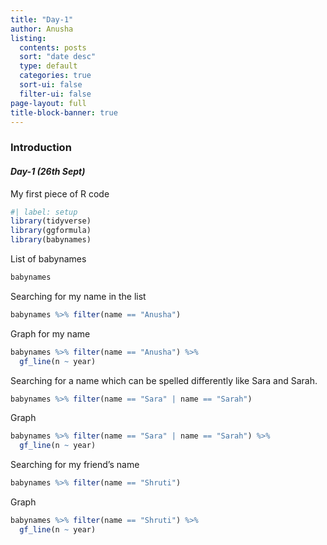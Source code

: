 ```yaml
---
title: "Day-1"
author: Anusha
listing:
  contents: posts
  sort: "date desc"
  type: default
  categories: true
  sort-ui: false
  filter-ui: false
page-layout: full
title-block-banner: true
---
```


### Introduction

#### *Day-1 (26th Sept)*

My first piece of R code

```r
#| label: setup
library(tidyverse)
library(ggformula)
library(babynames)
```

List of babynames

```r
babynames
```

Searching for my name in the list

```r
babynames %>% filter(name == "Anusha")
```

Graph for my name

```r
babynames %>% filter(name == "Anusha") %>% 
  gf_line(n ~ year)
```

Searching for a name which can be spelled differently like Sara and Sarah.

```r
babynames %>% filter(name == "Sara" | name == "Sarah")
```

Graph

```r
babynames %>% filter(name == "Sara" | name == "Sarah") %>% 
  gf_line(n ~ year)
```

Searching for my friend's name

```r
babynames %>% filter(name == "Shruti")
```

Graph

```r
babynames %>% filter(name == "Shruti") %>% 
  gf_line(n ~ year)
```
